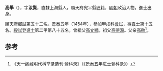 '''高舉'''（{{bd|1429年||？}}），字'''汝賢'''，直隸上海縣人，順天府宛平縣匠籍，[[明朝|明朝]]政治人物。進士出身。

順天府鄉試第五十二名。[[景泰|景泰]]五年（1454年），參加甲戌科[[會試|會試]]，得[[貢士|貢士]]第十五名。[[殿試|殿試]]登[[進士|進士]]第二甲第八十五名。曾祖父[[高文顯|高文顯]]。祖父[[高德源|高德源]]。父亲[[高敬|高敬]]<ref>《天一阁藏明代科举录选刊·登科录》（《景泰五年进士登科录》）</ref>。

==参考==
{{reflist}}
{{明朝人物小作品}}
{{景泰五年甲戌科殿試金榜}}